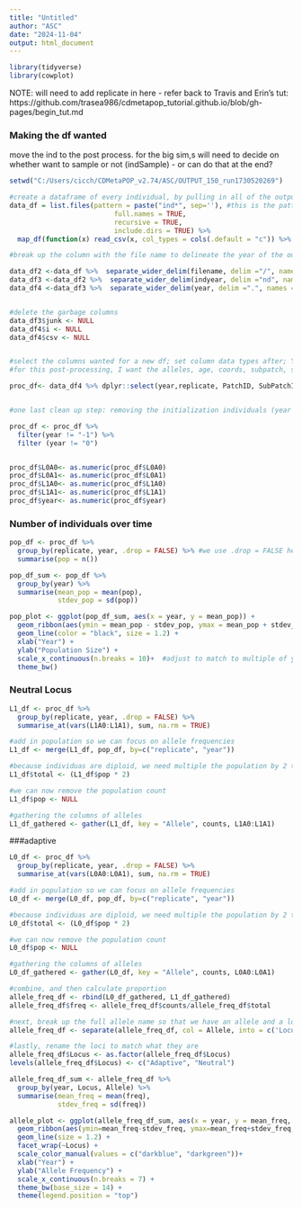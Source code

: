 ```yaml
---
title: "Untitled"
author: "ASC"
date: "2024-11-04"
output: html_document
---
```

```r
library(tidyverse)
library(cowplot)
```


NOTE: will need to add replicate in here - refer back to Travis and Erin's tut: https://github.com/trasea986/cdmetapop_tutorial.github.io/blob/gh-pages/begin_tut.md

### Making the df wanted 

move the ind to the post process. for the big sim,s will need to decide on whether want to sample or not (indSample) - or can do that at the end?

```r
setwd("C:/Users/cicch/CDMetaPOP_v2.74/ASC/OUTPUT_150_run1730520269")

#create a dataframe of every individual, by pulling in all of the outputs created after running CDMetaPOP
data_df = list.files(pattern = paste("ind*", sep=''), #this is the pattern for pulling in files
                          full.names = TRUE, 
                          recursive = TRUE, 
                          include.dirs = TRUE) %>% 
  map_df(function(x) read_csv(x, col_types = cols(.default = "c")) %>% mutate(filename=paste(dirname((x)),basename(x),sep="/")))

#break up the column with the file name to delineate the year of the output

data_df2 <-data_df %>%  separate_wider_delim(filename, delim ="/", names =c ("junk", "replicate", "indyear"))
data_df3 <-data_df2 %>%  separate_wider_delim(indyear, delim ="nd", names =c ("i", "year"))    
data_df4 <-data_df3 %>%  separate_wider_delim(year, delim =".", names =c ("year", "csv"))


#delete the garbage columns
data_df3$junk <- NULL
data_df4$i <- NULL
data_df4$csv <- NULL


#select the columns wanted for a new df; set column data types after; You will likely want different sets of columns depending on your research question.
#for this post-processing, I want the alleles, age, coords, subpatch, sex?

proc_df<- data_df4 %>% dplyr::select(year,replicate, PatchID, SubPatchID, sex, XCOORD, YCOORD, L0A0, L0A1, L1A0, L1A1) 


#one last clean up step: removing the initialization individuals (year == -1) and year 0 individuals

proc_df <- proc_df %>%
  filter(year != "-1") %>% 
  filter (year != "0")


proc_df$L0A0<- as.numeric(proc_df$L0A0)
proc_df$L0A1<- as.numeric(proc_df$L0A1)
proc_df$L1A0<- as.numeric(proc_df$L1A0)
proc_df$L1A1<- as.numeric(proc_df$L1A1)
proc_df$year<- as.numeric(proc_df$year)
```


### Number of individuals over time
```r
pop_df <- proc_df %>%
  group_by(replicate, year, .drop = FALSE) %>% #we use .drop = FALSE here in case some years don't have any individuals, but we still want that data point for plotting
  summarise(pop = n())

pop_df_sum <- pop_df %>%
  group_by(year) %>%
  summarise(mean_pop = mean(pop),
            stdev_pop = sd(pop))

pop_plot <- ggplot(pop_df_sum, aes(x = year, y = mean_pop)) + 
  geom_ribbon(aes(ymin = mean_pop - stdev_pop, ymax = mean_pop + stdev_pop), alpha = .3, fill="lightgray", color="lightgray") +
  geom_line(color = "black", size = 1.2) +
  xlab("Year") +
  ylab("Population Size") +
  scale_x_continuous(n.breaks = 10)+  #adjust to match to multiple of your data
  theme_bw()


```

### Neutral Locus 

```r
L1_df <- proc_df %>%
  group_by(replicate, year, .drop = FALSE) %>%
  summarise_at(vars(L1A0:L1A1), sum, na.rm = TRUE)

#add in population so we can focus on allele frequencies
L1_df <- merge(L1_df, pop_df, by=c("replicate", "year"))

#because individuas are diploid, we need multiple the population by 2 to get allele frequency
L1_df$total <- (L1_df$pop * 2)

#we can now remove the population count
L1_df$pop <- NULL

#gathering the columns of alleles
L1_df_gathered <- gather(L1_df, key = "Allele", counts, L1A0:L1A1)


```

###adaptive 

```r
L0_df <- proc_df %>%
  group_by(replicate, year, .drop = FALSE) %>%
  summarise_at(vars(L0A0:L0A1), sum, na.rm = TRUE)

#add in population so we can focus on allele frequencies
L0_df <- merge(L0_df, pop_df, by=c("replicate", "year"))

#because individuas are diploid, we need multiple the population by 2 to get allele frequency
L0_df$total <- (L0_df$pop * 2)

#we can now remove the population count
L0_df$pop <- NULL

#gathering the columns of alleles
L0_df_gathered <- gather(L0_df, key = "Allele", counts, L0A0:L0A1)

#combine, and then calculate proportion
allele_freq_df <- rbind(L0_df_gathered, L1_df_gathered)
allele_freq_df$freq <- allele_freq_df$counts/allele_freq_df$total

#next, break up the full allele name so that we have an allele and a locus column
allele_freq_df <- separate(allele_freq_df, col = Allele, into = c('Locus', 'Allele'), sep = 2)

#lastly, rename the loci to match what they are
allele_freq_df$Locus <- as.factor(allele_freq_df$Locus)
levels(allele_freq_df$Locus) <- c("Adaptive", "Neutral")

allele_freq_df_sum <- allele_freq_df %>%
  group_by(year, Locus, Allele) %>%
  summarise(mean_freq = mean(freq),
            stdev_freq = sd(freq))

allele_plot <- ggplot(allele_freq_df_sum, aes(x = year, y = mean_freq, color = Allele)) + 
  geom_ribbon(aes(ymin=mean_freq-stdev_freq, ymax=mean_freq+stdev_freq, group = Allele), fill="lightgray", color="lightgray", alpha=.5) +
  geom_line(size = 1.2) +
  facet_wrap(~Locus) +
  scale_color_manual(values = c("darkblue", "darkgreen"))+
  xlab("Year") +
  ylab("Allele Frequency") +
  scale_x_continuous(n.breaks = 7) +
  theme_bw(base_size = 14) +
  theme(legend.position = "top")
```





